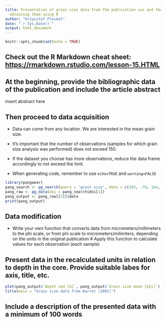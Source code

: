 ```yaml
---
title: Presentation of grain size data from the publication xxx and the method of
  obtaining them using R
author: "Krzysztof Pleskot"
date: "`r Sys.Date()`"
output: html_document
---
```


```r
knitr::opts_chunk$set(echo = TRUE)
```

## Check out the R Markdown cheat sheet: <https://rmarkdown.rstudio.com/lesson-15.HTML>

## At the beginning, provide the bibliographic data of the publication and include the article abstract

insert abstract here

## Then proceed to data acquisition

- Data can come from any location. We are interested in the mean grain size.  

- It's important that the number of observations (samples for which grain size analysis was performed) does not exceed 150.  

- If the dataset you choose has more observations, reduce the data frame accordingly to not exceed the limit.  

- When generating code, remember to use `echo=TRUE` and `warning=FALSE`  

```r
library(pangaear)
pang_search <- pg_search(query = 'grain size', bbox = c(163, -78, 164, -76), count = 40)
pang_raw <- pg_data(doi = pang_search$doi[1])
pang_output <- pang_raw[[2]]$data
print(pang_output)
```

## Data modification

- Write your own function that converts data from micrometers/millimeters to the phi scale, or from phi scale to micrometers/milimiters, depending on the units in the original publication
# Apply this function to calculate values for each observation (each sample)

## Present data in the recalculated units in relation to depth in the core. Provide suitable labes for axis, title, etc.

```r
plot(pang_output$`Depth sed [m]`, pang_output$`Grain size mean [phi]`)
title(main = "Grain size data from Barret (2001)")
```

## Include a description of the presented data with a minimum of 100 words
